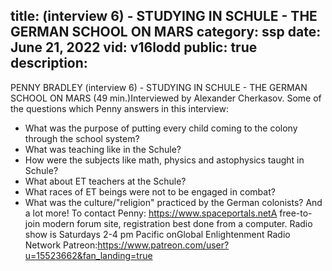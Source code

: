 title: (interview 6) - STUDYING IN SCHULE - THE GERMAN SCHOOL ON MARS
category: ssp
date: June 21, 2022
vid: v16lodd
public: true
description:
---
PENNY BRADLEY (interview 6) - STUDYING IN SCHULE - THE GERMAN SCHOOL ON MARS (49 min.)Interviewed by Alexander Cherkasov.
Some of the questions which Penny answers in this interview:
- What was the purpose of putting every child coming to the colony through the school system?
- What was teaching like in the Schule?
- How were the subjects like math, physics and astophysics taught in Schule?
- What about ET teachers at the Schule?
- What races of ET beings were not to be engaged in combat?
- What was the culture/"religion" practiced by the German colonists?
And a lot more!
To contact Penny:
https://www.spaceportals.net​​​​A free-to-join modern forum site, registration best done from a computer.
Radio show is Saturdays 2-4 pm Pacific onGlobal Enlightenment Radio Network
Patreon:https://www.patreon.com/user?u=15523662&fan_landing=true

